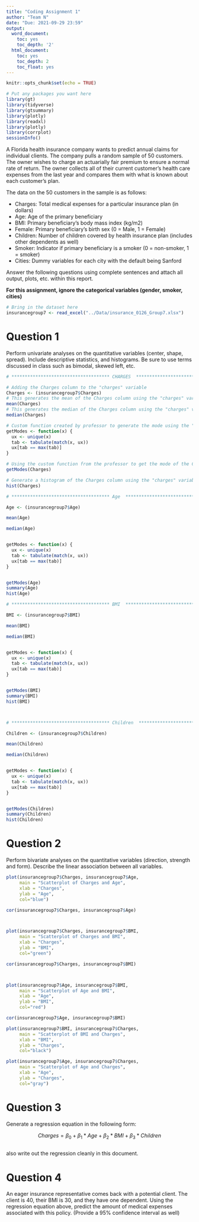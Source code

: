 ```yaml
---
title: "Coding Assignment 1"
author: "Team N"
date: "Due: 2021-09-29 23:59"
output:
  word_document:
    toc: yes
    toc_depth: '2'
  html_document:
    toc: yes
    toc_depth: 2
    toc_float: yes
---
```


```r
knitr::opts_chunk$set(echo = TRUE)
```

```r
# Put any packages you want here
library(gt)
library(tidyverse)
library(gtsummary)
library(plotly)
library(readxl)
library(plotly)
library(corrplot)
sessionInfo()
```


A Florida health insurance company wants to predict annual claims for individual clients. The company pulls a random sample of 50 customers. The owner wishes to charge an actuarially fair premium to ensure a normal rate of return. The owner collects all of their current customer’s health care expenses from the last year and compares them with what is known about each customer’s plan. 

The data on the 50 customers in the sample is as follows:

-	Charges: Total medical expenses for a particular insurance plan (in dollars)
-	Age: Age of the primary beneficiary
-	BMI: Primary beneficiary’s body mass index (kg/m2)
-	Female: Primary beneficiary’s birth sex (0 = Male, 1 = Female)
-	Children: Number of children covered by health insurance plan (includes other dependents as well)
-	Smoker: Indicator if primary beneficiary is a smoker (0 = non-smoker, 1 = smoker)
-	Cities: Dummy variables for each city with the default being Sanford

Answer the following questions using complete sentences and attach all output, plots, etc. within this report.


**For this assignment, ignore the categorical variables (gender, smoker, cities)**

```r
# Bring in the dataset here
insurancegroup7 <- read_excel("../Data/insurance_0126_Group7.xlsx")

```



# Question 1

Perform univariate analyses on the quantitative variables (center, shape, spread). Include descriptive statistics, and histograms. Be sure to use terms discussed in class such as bimodal, skewed left, etc.

```r
# ************************************* CHARGES  *************************************

# Adding the Charges column to the "charges" variable
Charges <- (insurancegroup7$Charges)
# This generates the mean of the Charges column using the "charges" variable
mean(Charges)
# This generates the median of the Charges column using the "charges" variable
median(Charges)

# Custom function created by professor to generate the mode using the "charges" variable
getModes <- function(x) {
  ux <- unique(x)
  tab <- tabulate(match(x, ux))
  ux[tab == max(tab)]
}

# Using the custom function from the professor to get the mode of the Charges column using the "charges" variable
getModes(Charges)

# Generate a histogram of the Charges column using the "charges" variable
hist(Charges)

# ************************************* Age  *************************************

Age <- (insurancegroup7$Age)

mean(Age)

median(Age)


getModes <- function(x) {
  ux <- unique(x)
  tab <- tabulate(match(x, ux))
  ux[tab == max(tab)]
}


getModes(Age)
summary(Age)
hist(Age)

# ************************************* BMI  *************************************

BMI <- (insurancegroup7$BMI)

mean(BMI)

median(BMI)


getModes <- function(x) {
  ux <- unique(x)
  tab <- tabulate(match(x, ux))
  ux[tab == max(tab)]
}


getModes(BMI)
summary(BMI)
hist(BMI)



# ************************************* Children  *************************************

Children <- (insurancegroup7$Children)

mean(Children)

median(Children)


getModes <- function(x) {
  ux <- unique(x)
  tab <- tabulate(match(x, ux))
  ux[tab == max(tab)]
}


getModes(Children)
summary(Children)
hist(Children)


```

# Question 2

Perform bivariate analyses on the quantitative variables (direction, strength and form). Describe the linear association between all variables. 

```r
plot(insurancegroup7$Charges, insurancegroup7$Age,
     main = "Scatterplot of Charges and Age",
     xlab = "Charges",
     ylab = "Age",
     col="blue")

cor(insurancegroup7$Charges, insurancegroup7$Age)



plot(insurancegroup7$Charges, insurancegroup7$BMI,
     main = "Scatterplot of Charges and BMI",
     xlab = "Charges",
     ylab = "BMI",
     col="green")

cor(insurancegroup7$Charges, insurancegroup7$BMI)



plot(insurancegroup7$Age, insurancegroup7$BMI,
     main = "Scatterplot of Age and BMI",
     xlab = "Age",
     ylab = "BMI",
     col="red")

cor(insurancegroup7$Age, insurancegroup7$BMI)

plot(insurancegroup7$BMI, insurancegroup7$Charges,
     main = "Scatterplot of BMI and Charges",
     xlab = "BMI",
     ylab = "Charges",
     col="black")

plot(insurancegroup7$Age, insurancegroup7$Charges,
     main = "Scatterplot of Age and Charges",
     xlab = "Age",
     ylab = "Charges",
     col="gray")


```

# Question 3

Generate a regression equation in the following form:

$$Charges = \beta_{0}+\beta_{1}*Age+\beta_{2}*BMI+\beta_{3}*Children$$

```r

```

also write out the regression cleanly in this document.

# Question 4

An eager insurance representative comes back with a potential client. The client is 40, their BMI is 30, and they have one dependent. Using the regression equation above, predict the amount of medical expenses associated with this policy. (Provide a 95% confidence interval as well)


```r

```
